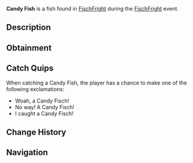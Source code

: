 {{FishInfobox
|image          = Candy Fish.png
|rarity         = Limited
|event          = FischFright
|sea            = First Sea
|location       = [[FischFright]]
|sublocation    = 
|sources        = Fishing Rod
|radar_location = 
|xp             = 400
|weather        = Clear
|time           = 
|season         = Winter
|bait           = Flakes
|base_weight    = 1
|base_value     = 200
|weight_range   = 0.5
|base_chance    = 10
|base_resil     = 50
}}
'''Candy Fish''' is a {{Rarity|Limited}} fish found in [[FischFright]] during the [[FischFright]] event.

== Description ==
{{Description|The Candy Fisch is a vibrant, bright coloured fish, formed from glucose and carbon. Known for their playful nature, and sweet gummy texture. Only can be caught during FischFright.|Bestiary Entry}}

== Obtainment ==
{{Description|Only can be caught during FischFright.|Bestiary Hint}}
{{Fish Availability|
FischFright/Frightful Pool
|top_rods      = 
Leviathan's Fang Rod\34435.41\52982.75;
Krampus's Rod\33467.53\38156.02;
Magma Rod\31975.65\36454.87;
Trident Rod\31046.87\50674.45;
Ethereal Prism Rod\29706.27\40557.5;
Flimsy Rod\28027.4\45369.97;
Training Rod\27416.94\61807.33;
Buddy Bond Rod\21791.6\27564.71;
Free Spirit Rod\29520.14\48182.55;
Lucky Rod\19485.84\32309.46;
No-Life Rod\29155.26\42004.47;
Seraphic Rod\28983.55\40881.3;
Rod Of The Forgotten Fang\27166.17\38847.6;
Challenger's Rod\26542.81\38657.58;
Rod Of The Exalted One\25567.73\38338.5;
Rod Of The Depths\24544.29\37673.48;
Zeus Rod\24345.76\36868.8;
Verdant Shear Rod\24029.27\36081.25;
Blazebringer Rod\23112.92\37105.57;
Depthseeker Rod\22113.32\35780.28;
Volcanic Rod\20366.22\33241.59;
Avalanche Rod\20364.27\33398.18;
Steady Rod\8714.64\11519.79
|recommended   = Trident Rod
}}

== Catch Quips ==
When catching a Candy Fish, the player has a chance to make one of the following exclamations:
* Woah, a Candy Fisch!
* No way! A Candy Fisch!
* I caught a Candy Fisch!

== Change History ==
{{Change History|{{subst:Current Version}}}}

== Navigation ==
{{Fish Navbox|FischFright}}